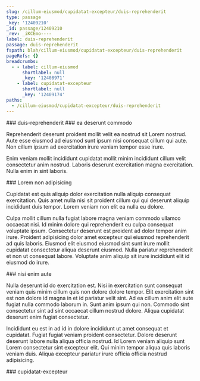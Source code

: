 ```yaml
---
slug: /cillum-eiusmod/cupidatat-excepteur/duis-reprehenderit
type: passage
_key: '12409210'
_id: passage/12409210
_rev: _iKCEmo----
label: duis-reprehenderit
passage: duis-reprehenderit
fspath: blah/cillum-eiusmod/cupidatat-excepteur/duis-reprehenderit
pageRefs: {}
breadcrumbs:
  - - label: cillum-eiusmod
      shortlabel: null
      _key: '12408971'
    - label: cupidatat-excepteur
      shortlabel: null
      _key: '12409174'
paths:
  - /cillum-eiusmod/cupidatat-excepteur/duis-reprehenderit
---
```


<NuggetArea>
<Passage slug="/cillum-eiusmod/cupidatat-excepteur/duis-reprehenderit" type="passage" _key="12409210" _id="passage/12409210" _rev="_iKCEmo----" label="duis-reprehenderit" passage="duis-reprehenderit" fspath="blah/cillum-eiusmod/cupidatat-excepteur/duis-reprehenderit" paths="/cillum-eiusmod/cupidatat-excepteur/duis-reprehenderit">
<NuggetBody>
### duis-reprehenderit

</NuggetBody>
<Breadcrumbs>
<Crumbs>
<Crumb _key="12408971" label="cillum-eiusmod" /><Crumb _key="12409174" label="cupidatat-excepteur" />
</Crumbs>
</Breadcrumbs>
</Passage>

<NuggetsInbound>
</NuggetsInbound>
<NuggetsOutbound>
<Nugget direction="outbound" type="nugget" _key="f68e78c5-848e-436c-b156-2b54c29e1cf5" _id="nugget/f68e78c5-848e-436c-b156-2b54c29e1cf5" _rev="_iKCEmo---_" fspath="blah/cillum-eiusmod/cupidatat-excepteur/duis-reprehenderit/ea-deserunt-commodo.md" label="ea deserunt commodo" paths="/cillum-eiusmod/cupidatat-excepteur/duis-reprehenderit/ea-deserunt-commodo" slug="/cillum-eiusmod/cupidatat-excepteur/duis-reprehenderit/ea-deserunt-commodo">
<NuggetBody>
### ea deserunt commodo

Reprehenderit deserunt proident mollit velit ea nostrud sit Lorem nostrud. Aute esse eiusmod ad eiusmod sunt ipsum nisi consequat cillum qui aute. Non cillum ipsum ad exercitation irure veniam tempor esse irure.

Enim veniam mollit incididunt cupidatat mollit minim incididunt cillum velit consectetur anim nostrud. Laboris deserunt exercitation magna exercitation. Nulla enim in sint laboris.

</NuggetBody>
</Nugget>

<Nugget direction="outbound" type="nugget" _key="d16e0522-58dd-4c0b-8463-9a46746b6e7a" _id="nugget/d16e0522-58dd-4c0b-8463-9a46746b6e7a" _rev="_iKCEmo---A" fspath="blah/cillum-eiusmod/cupidatat-excepteur/duis-reprehenderit/lorem-non-adipisicing.md" label="Lorem non adipisicing" paths="/cillum-eiusmod/cupidatat-excepteur/duis-reprehenderit/lorem-non-adipisicing" slug="/cillum-eiusmod/cupidatat-excepteur/duis-reprehenderit/lorem-non-adipisicing">
<NuggetBody>
### Lorem non adipisicing

Cupidatat est quis aliquip dolor exercitation nulla aliquip consequat exercitation. Quis amet nulla nisi sit proident cillum qui qui deserunt aliquip incididunt duis tempor. Lorem veniam non elit ea nulla eu dolore.

Culpa mollit cillum nulla fugiat labore magna veniam commodo ullamco occaecat nisi. Id minim dolore qui reprehenderit eu culpa consequat voluptate ipsum. Consectetur deserunt est proident ad dolor tempor anim irure. Proident adipisicing dolor amet excepteur qui eiusmod reprehenderit ad quis laboris. Eiusmod elit eiusmod eiusmod sint sunt irure mollit cupidatat consectetur aliqua deserunt eiusmod. Nulla pariatur reprehenderit et non ut consequat labore. Voluptate anim aliquip sit irure incididunt elit id eiusmod do irure.

</NuggetBody>
</Nugget>

<Nugget direction="outbound" type="nugget" _key="5337f595-6592-417e-858f-8bf5d329c5e1" _id="nugget/5337f595-6592-417e-858f-8bf5d329c5e1" _rev="_iKCEmoC---" fspath="blah/cillum-eiusmod/cupidatat-excepteur/duis-reprehenderit/nisi-enim-aute.md" label="nisi enim aute" paths="/cillum-eiusmod/cupidatat-excepteur/duis-reprehenderit/nisi-enim-aute" slug="/cillum-eiusmod/cupidatat-excepteur/duis-reprehenderit/nisi-enim-aute">
<NuggetBody>
### nisi enim aute

Nulla deserunt id do exercitation est. Nisi in exercitation sunt consequat veniam quis minim cillum quis non dolore dolore tempor. Elit exercitation sint est non dolore id magna in et id pariatur velit sint. Ad ea cillum anim elit aute fugiat nulla commodo laborum in. Sunt anim ipsum qui non. Commodo sint consectetur sint ad sint occaecat cillum nostrud dolore. Aliqua cupidatat deserunt enim fugiat consectetur.

Incididunt eu est in ad id in dolore incididunt ut amet consequat et cupidatat. Fugiat fugiat veniam proident consectetur. Dolore deserunt deserunt labore nulla aliqua officia nostrud. Id Lorem veniam aliquip sunt Lorem consectetur sint excepteur elit. Qui minim tempor aliqua quis laboris veniam duis. Aliqua excepteur pariatur irure officia officia nostrud adipisicing.

</NuggetBody>
</Nugget>

</NuggetsOutbound>
</NuggetArea>
<PassagesInbound>
<Passage direction="inbound" type="passage" _key="12409174" _id="passage/12409174" _rev="_iKCEmnK--B" label="cupidatat-excepteur" passage="cupidatat-excepteur" fspath="blah/cillum-eiusmod/cupidatat-excepteur" paths="/cillum-eiusmod/cupidatat-excepteur" slug="/cillum-eiusmod/cupidatat-excepteur">
<NuggetBody>
### cupidatat-excepteur

</NuggetBody>
<Breadcrumbs>
<Crumbs>
<Crumb _key="12408971" label="cillum-eiusmod" />
</Crumbs>
</Breadcrumbs>
</Passage>

</PassagesInbound>
<PassagesOutbound>
</PassagesOutbound>